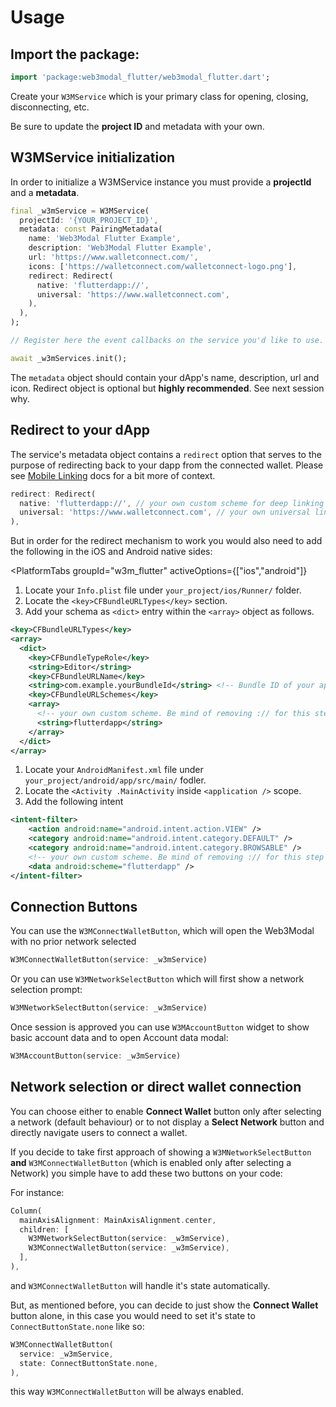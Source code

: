 

# Usage

## Import the package:

```dart
import 'package:web3modal_flutter/web3modal_flutter.dart';
```

Create your `W3MService` which is your primary class for opening, closing, disconnecting, etc.

Be sure to update the **project ID** and metadata with your own.

<CloudBanner />

## W3MService initialization

In order to initialize a W3MService instance you must provide a **projectId** and a **metadata**.

```dart
final _w3mService = W3MService(
  projectId: '{YOUR_PROJECT_ID}',
  metadata: const PairingMetadata(
    name: 'Web3Modal Flutter Example',
    description: 'Web3Modal Flutter Example',
    url: 'https://www.walletconnect.com/',
    icons: ['https://walletconnect.com/walletconnect-logo.png'],
    redirect: Redirect(
      native: 'flutterdapp://',
      universal: 'https://www.walletconnect.com',
    ),
  ),
);

// Register here the event callbacks on the service you'd like to use. See `Events` section.

await _w3mServices.init();
```

The `metadata` object should contain your dApp's name, description, url and icon. Redirect object is optional but **highly recommended**. See next session why.

## Redirect to your dApp

The service's metadata object contains a `redirect` option that serves to the purpose of redirecting back to your dapp from the connected wallet. Please see [Mobile Linking](../../web3wallet/mobileLinking?platform=flutter) docs for a bit more of context.

```dart
redirect: Redirect(
  native: 'flutterdapp://', // your own custom scheme for deep linking
  universal: 'https://www.walletconnect.com', // your own universal link for deep linking
),
```

But in order for the redirect mechanism to work you would also need to add the following in the iOS and Android native sides:

<PlatformTabs
	groupId="w3m_flutter"
	activeOptions={["ios","android"]}
>
<PlatformTabItem value="ios">

1. Locate your `Info.plist` file under `your_project/ios/Runner/` folder.
2. Locate the `<key>CFBundleURLTypes</key>` section.
3. Add your schema as `<dict>` entry within the `<array>` object as follows.

```xml
<key>CFBundleURLTypes</key>
<array>
  <dict>
    <key>CFBundleTypeRole</key>
    <string>Editor</string>
    <key>CFBundleURLName</key>
    <string>com.example.yourBundleId</string> <!-- Bundle ID of your app -->
    <key>CFBundleURLSchemes</key>
    <array>
      <!-- your own custom scheme. Be mind of removing :// for this step -->
      <string>flutterdapp</string>
    </array>
  </dict>
</array>
```

</PlatformTabItem>
<PlatformTabItem value="android">

1. Locate your `AndroidManifest.xml` file under `your_project/android/app/src/main/` fodler.
2. Locate the `<Activity .MainActivity` inside `<application />` scope.
3. Add the following intent

```xml
<intent-filter>
    <action android:name="android.intent.action.VIEW" />
    <category android:name="android.intent.category.DEFAULT" />
    <category android:name="android.intent.category.BROWSABLE" />
    <!-- your own custom scheme. Be mind of removing :// for this step -->
    <data android:scheme="flutterdapp" />
</intent-filter>
```

</PlatformTabItem>
</PlatformTabs>

## Connection Buttons

You can use the `W3MConnectWalletButton`, which will open the Web3Modal with no prior network selected

```dart
W3MConnectWalletButton(service: _w3mService)
```

Or you can use `W3MNetworkSelectButton` which will first show a network selection prompt:

```dart
W3MNetworkSelectButton(service: _w3mService)
```

Once session is approved you can use `W3MAccountButton` widget to show basic account data and to open Account data modal:

```dart
W3MAccountButton(service: _w3mService)
```

## Network selection or direct wallet connection

You can choose either to enable **Connect Wallet** button only after selecting a network (default behaviour) or to not display a **Select Network** button and directly navigate users to connect a wallet.

If you decide to take first approach of showing a `W3MNetworkSelectButton` **and** `W3MConnectWalletButton` (which is enabled only after selecting a Network) you simple have to add these two buttons on your code:

For instance:

```dart
Column(
  mainAxisAlignment: MainAxisAlignment.center,
  children: [
    W3MNetworkSelectButton(service: _w3mService),
    W3MConnectWalletButton(service: _w3mService),
  ],
),
```

and `W3MConnectWalletButton` will handle it's state automatically.

But, as mentioned before, you can decide to just show the **Connect Wallet** button alone, in this case you would need to set it's state to `ConnectButtonState.none` like so:

```dart
W3MConnectWalletButton(
  service: _w3mService,
  state: ConnectButtonState.none,
),
```

this way `W3MConnectWalletButton` will be always enabled.
